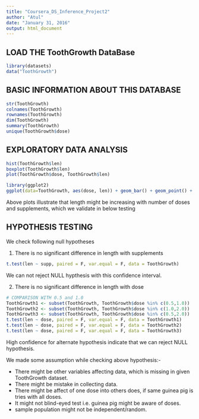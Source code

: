 ```yaml
---
title: "Coursera_DS_Inference_Project2"
author: "Atul"
date: "January 31, 2016"
output: html_document
---
```


LOAD THE ToothGrowth DataBase
-----------------------------------
```r
library(datasets)
data("ToothGrowth")
```


BASIC INFORMATION ABOUT THIS DATABASE
---------------------------------------
```r
str(ToothGrowth)
colnames(ToothGrowth)
rownames(ToothGrowth)
dim(ToothGrowth)
summary(ToothGrowth)
unique(ToothGrowth$dose)
```


EXPLORATORY DATA ANALYSIS
--------------------------

```r
hist(ToothGrowth$len)
boxplot(ToothGrowth$len)
plot(ToothGrowth$dose, ToothGrowth$len)

library(ggplot2)
ggplot(data=ToothGrowth, aes(dose, len)) + geom_bar() + geom_point() + facet_wrap(~supp)
```

Above plots illustrate that length might be increasing with number of doses and supplements, which we validate in below testing

HYPOTHESIS TESTING
-------------------
We check following null hypotheses

1) There is no significant difference in length with supplements

```r
t.test(len ~ supp, paired = F, var.equal = F, data = ToothGrowth)
```

We can not reject NULL hypthesis with this confidence interval.

2) There is no significant difference in length with dose

```r
# COMPARISON WITH 0.5 and 1.0
ToothGrowth1 <- subset(ToothGrowth, ToothGrowth$dose %in% c(0.5,1.0))
ToothGrowth2 <- subset(ToothGrowth, ToothGrowth$dose %in% c(1.0,2.0))
ToothGrowth3 <- subset(ToothGrowth, ToothGrowth$dose %in% c(0.5,2.0))
t.test(len ~ dose, paired = F, var.equal = F, data = ToothGrowth1)
t.test(len ~ dose, paired = F, var.equal = F, data = ToothGrowth2)
t.test(len ~ dose, paired = F, var.equal = F, data = ToothGrowth3)
```

High confidence for alternate hypothesis indicate that we can reject NULL hypothesis.

We made some assumption while checking above hypothesis:-

* There might be other variables affecting data, which is missing in given ToothGrowth dataset.
* There might be mistake in collecting data.
* There might be affect of one dose into others does, if same guinea pig is tries with all doses.
* It might not blind-eyed test i.e. guinea pig might be aware of doses.
* sample population might not be independent/random.